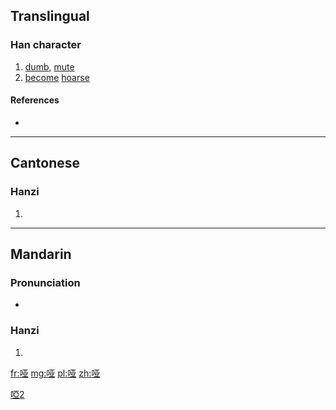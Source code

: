 {{also|啞}}
==Translingual==

[[Category:CJKV characters simplified differently in Japan and China|啞2]]

===Han character===
{{Han char|rn=30|rad=口|as=06|sn=9|four=|canj=口一廿金 (RMTC)|ids=⿰[[口]][[亚]]}}

# [[dumb]], [[mute]]
# [[become]] [[hoarse]]

====References====
* {{Han ref|kx=0189.271|hdz=10613.010|uh=54D1|ud=21713}}

----

==Cantonese==

===Hanzi===
{{yue-hanzi|jyut=|y=a1, a2|tra=啞}}

# {{defn|lang=yue|sort=口06}}

----

==Mandarin==

===Pronunciation===
* {{audio|Zh-ya.ogg|Audio|lang=cmn}}

===Hanzi===
{{cmn-hanzi|tra=啞|pin=[[yǎ]] ([[ya3]])|wg=ya<sup>3</sup>}}

# {{defn|lang=cmn|sort=口06}}

[[fr:哑]]
[[mg:哑]]
[[pl:哑]]
[[zh:哑]]